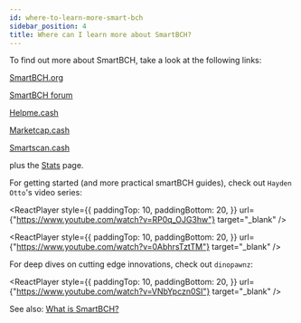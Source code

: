 ```yaml
---
id: where-to-learn-more-smart-bch
sidebar_position: 4
title: Where can I learn more about SmartBCH?
---
```



To find out more about SmartBCH, take a look at the following links:

[SmartBCH.org](https://smartbch.org/)

[SmartBCH forum](https://research.smartbch.org/)

[Helpme.cash](https://helpme.cash/)

[Marketcap.cash](https://www.marketcap.cash/)

[Smartscan.cash](https://www.smartscan.cash/)

plus the [Stats](/stats#smart-bch) page.

For getting started (and more practical smartBCH guides), check out `Hayden Otto`'s video series:

<ReactPlayer
  style={{
    paddingTop: 10,
    paddingBottom: 20,
  }}
  url={"https://www.youtube.com/watch?v=RP0q_OJG3hw"}
  target="_blank"
/>

<ReactPlayer
  style={{
    paddingTop: 10,
    paddingBottom: 20,
  }}
  url={"https://www.youtube.com/watch?v=0AbhrsTztTM"}
  target="_blank"
/>

For deep dives on cutting edge innovations, check out `dinopawnz`:

<ReactPlayer
  style={{
    paddingTop: 10,
    paddingBottom: 20,
  }}
  url={"https://www.youtube.com/watch?v=VNbYpczn0SI"}
  target="_blank"
/>

See also: [What is SmartBCH?](/faqs/SmartBCH/what-is-smart-bch)
